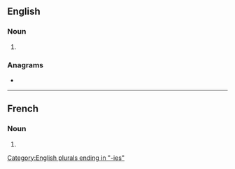 ==English==

===Noun===
{{head|en|noun plural form}}

# {{plural of|antinomy|lang=en}}

===Anagrams===
* {{anagrams|en|neointimas|semination}}

[[Category:English plurals ending in "-ies"]]

----

==French==

===Noun===
{{head|fr|noun plural form|g=f}}

# {{plural of|antinomie|lang=fr}}